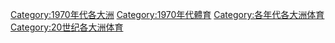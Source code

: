 [[Category:1970年代各大洲|Category:1970年代各大洲]]
[[Category:1970年代體育|Category:1970年代體育]]
[[Category:各年代各大洲体育|Category:各年代各大洲体育]]
[[Category:20世纪各大洲体育|Category:20世纪各大洲体育]]